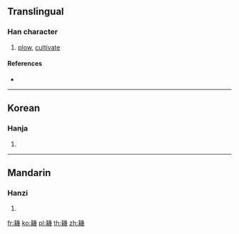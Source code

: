 {{character info/new}}
==Translingual==

===Han character===
{{Han char|rn=127|rad=耒|as=12|sn=18|four=|canj=QDVII}}

# [[plow]], [[cultivate]]

====References====
* {{Han ref|kx=0964.260|dkj=28976|dj=1412.320|hdz=42776.170|uh=802D|ud=32813}}

----

==Korean==

===Hanja===
{{ko-hanja|hangeul=기|eumhun=|rv=gi|mr=ki|y=ki}}

# {{defn|lang=ko|sort=耒12}}

----

==Mandarin==

===Hanzi===
{{cmn-hanzi|pin=[[jī]] ([[ji1]]), [[réng]] ([[reng2]])|wg=chi<sup>1</sup>, jeng<sup>2</sup>}}

# {{defn|lang=cmn|sort=耒12}}

[[fr:耭]]
[[ko:耭]]
[[pl:耭]]
[[th:耭]]
[[zh:耭]]